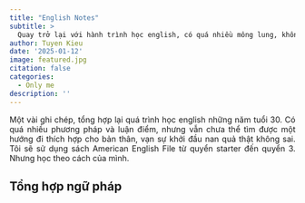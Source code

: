 ```yaml
---
title: "English Notes"
subtitle: >
  Quay trở lại với hành trình học english, có quá nhiều mông lung, không biết nên bắt đầu từ đâu, bước đi như thế nào.
author: Tuyen Kieu
date: '2025-01-12'
image: featured.jpg
citation: false
categories:
  - Only me
description: ''
---
```


<p style="text-align:justify">Một vài ghi chép, tổng hợp lại quá trình học english những năm tuổi 30. Có quá nhiều phương pháp và luận điểm, nhưng vẫn chưa thể tìm được một hướng đi thích hợp cho bản thân, vạn sự khởi đầu nan quả thật không sai. Tôi sẽ sử dụng sách American English File từ quyển starter đến quyển 3. Nhưng học theo cách của mình.</p>

## Tổng hợp ngữ pháp

